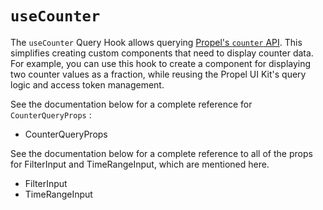 
<Meta title="Hooks/useCounter" /> 

# `useCounter`

The `useCounter` Query Hook allows querying [Propel's `counter` API](https://www.propeldata.com/docs/api/query/queries#counter).
This simplifies creating custom components that need to display counter data. For example, you can use this hook to create a
component for displaying two counter values as a fraction, while reusing the Propel UI Kit's query logic and access token management.

<SourceCode of={useCounterQueryStories.FractionUnicode} shown />

See the documentation below for a complete reference for `CounterQueryProps` :

- <LinkTo kind="API/CounterQueryProps" story="overview">
    CounterQueryProps
  </LinkTo>

See the documentation below for a complete reference to all of the props for FilterInput and TimeRangeInput, which are mentioned here.

- <LinkTo kind="API/FilterInput" story="overview">
    FilterInput
  </LinkTo>
- <LinkTo kind="API/TimeRangeInput" story="overview">
    TimeRangeInput
  </LinkTo>
